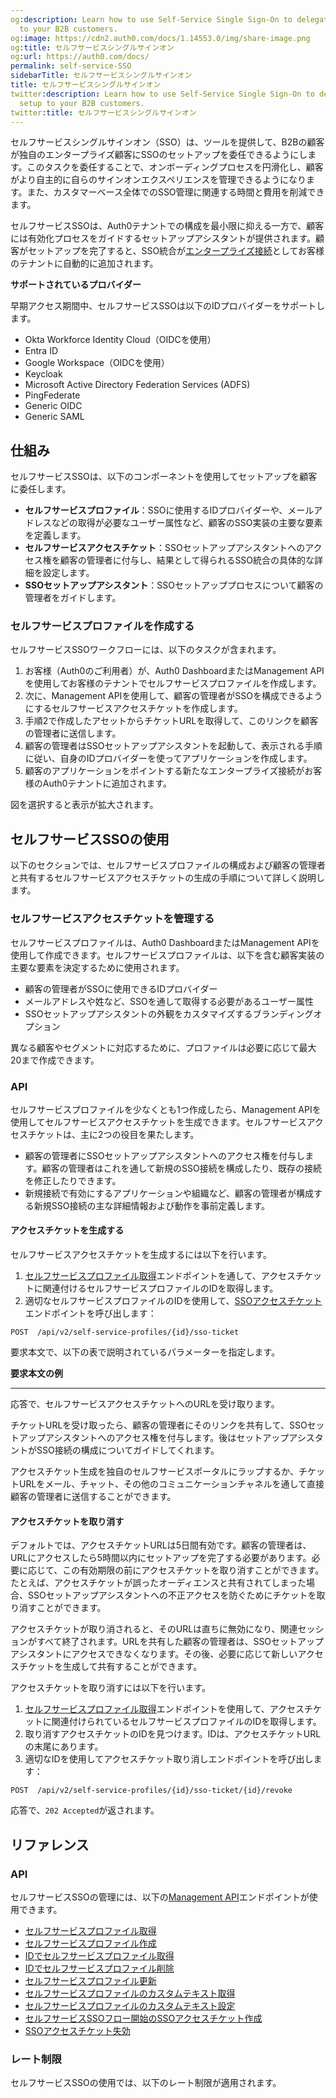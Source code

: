 ```yaml
---
og:description: Learn how to use Self-Service Single Sign-On to delegate SSO setup
  to your B2B customers.
og:image: https://cdn2.auth0.com/docs/1.14553.0/img/share-image.png
og:title: セルフサービスシングルサインオン
og:url: https://auth0.com/docs/
permalink: self-service-SSO
sidebarTitle: セルフサービスシングルサインオン
title: セルフサービスシングルサインオン
twitter:description: Learn how to use Self-Service Single Sign-On to delegate SSO
  setup to your B2B customers.
twitter:title: セルフサービスシングルサインオン
---
```


セルフサービスシングルサインオン（SSO）は、ツールを提供して、B2Bの顧客が独自のエンタープライズ顧客にSSOのセットアップを委任できるようにします。このタスクを委任することで、オンボーディングプロセスを円滑化し、顧客がより自主的に自らのサインオンエクスペリエンスを管理できるようになります。また、カスタマーベース全体でのSSO管理に関連する時間と費用を削減できます。

セルフサービスSSOは、Auth0テナントでの構成を最小限に抑える一方で、顧客には有効化プロセスをガイドするセットアップアシスタントが提供されます。顧客がセットアップを完了すると、SSO統合が[エンタープライズ接続](/enterprise-connections)としてお客様のテナントに自動的に追加されます。



**サポートされているプロバイダー**

早期アクセス期間中、セルフサービスSSOは以下のIDプロバイダーをサポートします。

* Okta Workforce Identity Cloud（OIDCを使用）
* Entra ID
* Google Workspace（OIDCを使用）
* Keycloak
* Microsoft Active Directory Federation Services (ADFS)
* PingFederate
* Generic OIDC
* Generic SAML

## 仕組み

セルフサービスSSOは、以下のコンポーネントを使用してセットアップを顧客に委任します。

* **セルフサービスプロファイル**：SSOに使用するIDプロバイダーや、メールアドレスなどの取得が必要なユーザー属性など、顧客のSSO実装の主要な要素を定義します。
* **セルフサービスアクセスチケット**：SSOセットアップアシスタントへのアクセス権を顧客の管理者に付与し、結果として得られるSSO統合の具体的な詳細を設定します。
* **SSOセットアップアシスタント**：SSOセットアッププロセスについて顧客の管理者をガイドします。

### セルフサービスプロファイルを作成する

セルフサービスSSOワークフローには、以下のタスクが含まれます。

1. お客様（Auth0のご利用者）が、Auth0 DashboardまたはManagement APIを使用してお客様のテナントでセルフサービスプロファイルを作成します。
2. 次に、Management APIを使用して、顧客の管理者がSSOを構成できるようにするセルフサービスアクセスチケットを作成します。
3. 手順2で作成したアセットからチケットURLを取得して、このリンクを顧客の管理者に送信します。
4. 顧客の管理者はSSOセットアップアシスタントを起動して、表示される手順に従い、自身のIDプロバイダーを使ってアプリケーションを作成します。
5. 顧客のアプリケーションをポイントする新たなエンタープライズ接続がお客様のAuth0テナントに追加されます。

図を選択すると表示が拡大されます。

## セルフサービスSSOの使用

以下のセクションでは、セルフサービスプロファイルの構成および顧客の管理者と共有するセルフサービスアクセスチケットの生成の手順について詳しく説明します。

### セルフサービスアクセスチケットを管理する

セルフサービスプロファイルは、Auth0 DashboardまたはManagement APIを使用して作成できます。セルフサービスプロファイルは、以下を含む顧客実装の主要な要素を決定するために使用されます。

* 顧客の管理者がSSOに使用できるIDプロバイダー
* メールアドレスや姓など、SSOを通して取得する必要があるユーザー属性
* SSOセットアップアシスタントの外観をカスタマイズするブランディングオプション

異なる顧客やセグメントに対応するために、プロファイルは必要に応じて最大20まで作成できます。



### API

セルフサービスプロファイルを少なくとも1つ作成したら、Management APIを使用してセルフサービスアクセスチケットを生成できます。セルフサービスアクセスチケットは、主に2つの役目を果たします。

* 顧客の管理者にSSOセットアップアシスタントへのアクセス権を付与します。顧客の管理者はこれを通して新規のSSO接続を構成したり、既存の接続を修正したりできます。
* 新規接続で有効にするアプリケーションや組織など、顧客の管理者が構成する新規SSO接続の主な詳細情報および動作を事前定義します。

#### アクセスチケットを生成する

セルフサービスアクセスチケットを生成するには以下を行います。

1. [セルフサービスプロファイル取得](/api/management/v2/self-service-profiles/get-self-service-profiles)エンドポイントを通して、アクセスチケットに関連付けるセルフサービスプロファイルのIDを取得します。
2. 適切なセルフサービスプロファイルのIDを使用して、[SSOアクセスチケット](/api/management/v2/self-service-profiles/post-sso-ticket)エンドポイントを呼び出します：

`POST  /api/v2/self-service-profiles/{id}/sso-ticket`

要求本文で、以下の表で説明されているパラメーターを指定します。





**要求本文の例**

****

応答で、セルフサービスアクセスチケットへのURLを受け取ります。





チケットURLを受け取ったら、顧客の管理者にそのリンクを共有して、SSOセットアップアシスタントへのアクセス権を付与します。後はセットアップアシスタントがSSO接続の構成についてガイドしてくれます。

アクセスチケット生成を独自のセルフサービスポータルにラップするか、チケットURLをメール、チャット、その他のコミュニケーションチャネルを通して直接顧客の管理者に送信することができます。

#### アクセスチケットを取り消す

デフォルトでは、アクセスチケットURLは5日間有効です。顧客の管理者は、URLにアクセスしたら5時間以内にセットアップを完了する必要があります。必要に応じて、この有効期限の前にアクセスチケットを取り消すことができます。たとえば、アクセスチケットが誤ったオーディエンスと共有されてしまった場合、SSOセットアップアシスタントへの不正アクセスを防ぐためにチケットを取り消すことができます。

アクセスチケットが取り消されると、そのURLは直ちに無効になり、関連セッションがすべて終了されます。URLを共有した顧客の管理者は、SSOセットアップアシスタントにアクセスできなくなります。その後、必要に応じて新しいアクセスチケットを生成して共有することができます。

アクセスチケットを取り消すには以下を行います。

1. [セルフサービスプロファイル取得](/api/management/v2/self-service-profiles/get-self-service-profiles)エンドポイントを使用して、アクセスチケットに関連付けられているセルフサービスプロファイルのIDを取得します。
2. 取り消すアクセスチケットのIDを見つけます。IDは、アクセスチケットURLの末尾にあります。
3. 適切なIDを使用してアクセスチケット取り消しエンドポイントを呼び出します：

`POST  /api/v2/self-service-profiles/{id}/sso-ticket/{id}/revoke`

応答で、`202 Accepted`が返されます。

## リファレンス

### API

セルフサービスSSOの管理には、以下の[Management API](/api/management/v2/introduction)エンドポイントが使用できます。

* [セルフサービスプロファイル取得](/api/management/v2/self-service-profiles/get-self-service-profiles)
* [セルフサービスプロファイル作成](/api/management/v2/self-service-profiles/post-self-service-profiles)
* [IDでセルフサービスプロファイル取得](/api/management/v2/self-service-profiles/get-self-service-profiles-by-id)
* [IDでセルフサービスプロファイル削除](/api/management/v2/self-service-profiles/delete-self-service-profiles-by-id)
* [セルフサービスプロファイル更新](/api/management/v2/self-service-profiles/patch-self-service-profiles-by-id)
* [セルフサービスプロファイルのカスタムテキスト取得](/api/management/v2/self-service-profiles/get-self-service-profile-custom-text)
* [セルフサービスプロファイルのカスタムテキスト設定](/api/management/v2/self-service-profiles/put-self-service-profile-custom-text)
* [セルフサービスSSOフロー開始のSSOアクセスチケット作成](/api/management/v2/self-service-profiles/post-sso-ticket)
* [SSOアクセスチケット失効](/api/management/v2/self-service-profiles/post-revoke)

### レート制限

セルフサービスSSOの使用では、以下のレート制限が適用されます。